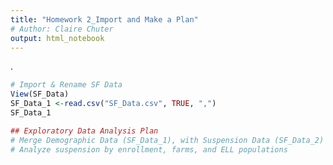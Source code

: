 ```yaml
---
title: "Homework 2_Import and Make a Plan"
# Author: Claire Chuter
output: html_notebook
---
```

. 

```r
# Import & Rename SF Data
View(SF_Data)
SF_Data_1 <-read.csv("SF_Data.csv", TRUE, ",")
SF_Data_1
```

```r
## Exploratory Data Analysis Plan
# Merge Demographic Data (SF_Data_1), with Suspension Data (SF_Data_2)
# Analyze suspension by enrollment, farms, and ELL populations
```


